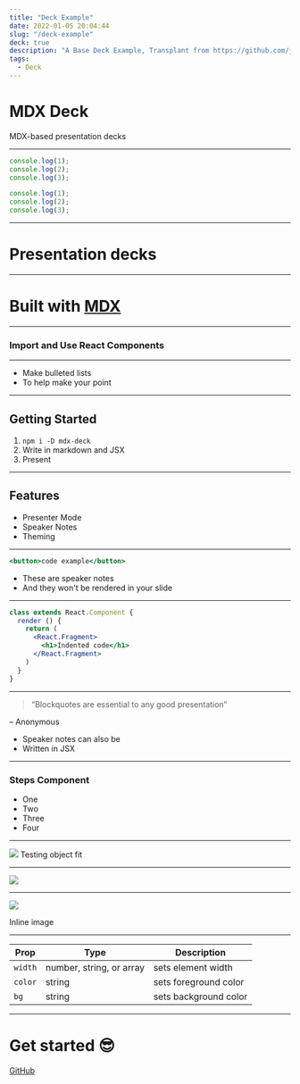 ```yaml
---
title: "Deck Example"
date: 2022-01-05 20:04:44
slug: "/deck-example"
deck: true
description: "A Base Deck Example, Transplant from https://github.com/jxnblk/mdx-deck/blob/master/docs/demo.mdx"
tags:
  - Deck
---
```




<Head>
  <title>MDX Deck</title>
  <meta name='twitter:card' content='summary_large_image' />
  <meta name='twitter:site' content='@jxnblk' />
  <meta name='twitter:title' content='mdx-deck' />
  <meta name='twitter:description' content='MDX-based presentation decks' />
  <meta name='twitter:image' content='https://jxnblk.com/mdx-deck/card.png' />
</Head>

# MDX Deck

MDX-based presentation decks

---

<CodeSurfer>

```js 1 title="Title" subtitle="Look at the first line"
console.log(1);
console.log(2);
console.log(3);
```

```js 2 title="Title" subtitle="and now the second"
console.log(1);
console.log(2);
console.log(3);
```

</CodeSurfer>

---

# Presentation decks

---

# Built with [MDX][]
[MDX]: https://github.com/mdx-js/mdx

---

### Import and Use React Components

<Counter />

---

- Make bulleted lists
- To help make your point

---

## Getting Started

1. `npm i -D mdx-deck`
2. Write in markdown and JSX
3. Present

---

## Features

- Presenter Mode
- Speaker Notes
- Theming

---

```jsx
<button>code example</button>
```

<Notes>

- These are speaker notes
- And they won't be rendered in your slide

</Notes>

---

```jsx
class extends React.Component {
  render () {
    return (
      <React.Fragment>
        <h1>Indented code</h1>
      </React.Fragment>
    )
  }
}
```

---

> “Blockquotes are essential to any good presentation”

– Anonymous

<Notes>
  <ul>
    <li>Speaker notes can also be</li>
    <li>Written in JSX</li>
  </ul>
</Notes>

---

### Steps Component

<Steps>

- One
- Two
- Three
- Four

</Steps>

---

<img src='https://source.unsplash.com/random/768x2048?new_york' />

<Notes>
Testing object fit
</Notes>

---

<img src='https://images.unsplash.com/photo-1462331940025-496dfbfc7564?new_york&w=2048&q=20' />

---

![](https://images.unsplash.com/photo-1462331940025-496dfbfc7564?new_york&w=2048&h=1024&q=20&fit=crop)

Inline image

---

Prop | Type | Description
---|---|---
`width` | number, string, or array | sets element width
`color` | string | sets foreground color
`bg` | string | sets background color

---

<Invert>

# Get started :sunglasses:

[GitHub](https://github.com/jxnblk/mdx-deck)

</Invert>
